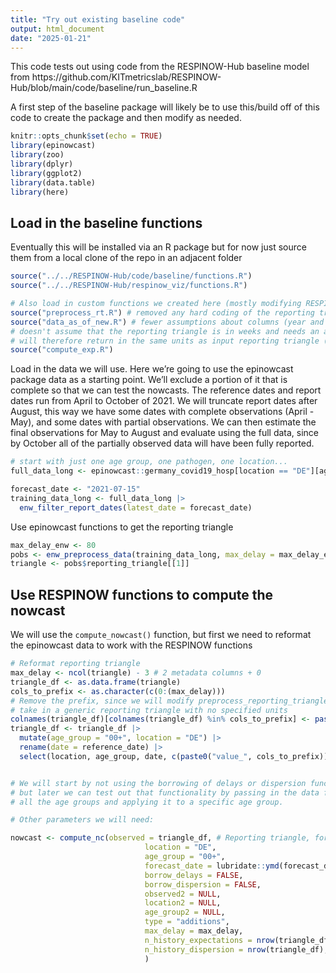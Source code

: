 ```yaml
---
title: "Try out existing baseline code"
output: html_document
date: "2025-01-21"
---
```


This code tests out using code from the RESPINOW-Hub baseline model from 
https://github.com/KITmetricslab/RESPINOW-Hub/blob/main/code/baseline/run_baseline.R

A first step of the baseline package will likely be to use this/build off of 
this code to create the package and then modify as needed. 

```r
knitr::opts_chunk$set(echo = TRUE)
library(epinowcast)
library(zoo)
library(dplyr)
library(ggplot2)
library(data.table)
library(here)
```

## Load in the baseline functions
Eventually this will be installed via an R package but for now just source them
from a local clone of the repo in an adjacent folder
```r
source("../../RESPINOW-Hub/code/baseline/functions.R")
source("../../RESPINOW-Hub/respinow_viz/functions.R")

# Also load in custom functions we created here (mostly modifying RESPINOW functions)
source("preprocess_rt.R") # removed any hard coding of the reporting triangle being in weeks
source("data_as_of_new.R") # fewer assumptions about columns (year and week not necessary) + 
# doesn't assume that the reporting triangle is in weeks and needs an additional delay to be added in days. 
# will therefore return in the same units as input reporting triangle (so this might be weeks) 
source("compute_exp.R")
```

Load in the data we will use. Here we're going to use the epinowcast package 
data as a starting point. We'll exclude a portion of it that is complete so 
that we can test the nowcasts. The reference dates and report dates run from 
April to October of 2021. We will truncate report dates after August, this way
we have some dates with complete observations (April - May), and some dates
with partial observations. We can then estimate the final observations for May
to August and evaluate using the full data, since by October all of the 
partially observed data will have been fully reported. 
```r
# start with just one age group, one pathogen, one location... 
full_data_long <- epinowcast::germany_covid19_hosp[location == "DE"][age_group == "00+"]

forecast_date <- "2021-07-15"
training_data_long <- full_data_long |>
  enw_filter_report_dates(latest_date = forecast_date)
```

Use epinowcast functions to get the reporting triangle
```r
max_delay_enw <- 80
pobs <- enw_preprocess_data(training_data_long, max_delay = max_delay_enw)
triangle <- pobs$reporting_triangle[[1]]
```

## Use RESPINOW functions to compute the nowcast 
We will use the `compute_nowcast()` function, but first we need to 
reformat the epinowcast data to work with the RESPINOW functions
```r

# Reformat reporting triangle
max_delay <- ncol(triangle) - 3 # 2 metadata columns + 0 
triangle_df <- as.data.frame(triangle)
cols_to_prefix <- as.character(c(0:(max_delay)))
# Remove the prefix, since we will modify preprocess_reporting_triangle to
# take in a generic reporting triangle with no specified units 
colnames(triangle_df)[colnames(triangle_df) %in% cols_to_prefix] <- paste0("value_", cols_to_prefix)
triangle_df <- triangle_df |> 
  mutate(age_group = "00+", location = "DE") |>
  rename(date = reference_date) |>
  select(location, age_group, date, c(paste0("value_", cols_to_prefix)))


# We will start by not using the borrowing of delays or dispersion functionality,
# but later we can test out that functionality by passing in the data for 
# all the age groups and applying it to a specific age group. 

# Other parameters we will need:

nowcast <- compute_nc(observed = triangle_df, # Reporting triangle, formatted as compute_nowcast expects 
                              location = "DE",
                              age_group = "00+",
                              forecast_date = lubridate::ymd(forecast_date),
                              borrow_delays = FALSE,
                              borrow_dispersion = FALSE,
                              observed2 = NULL,
                              location2 = NULL,
                              age_group2 = NULL,
                              type = "additions",
                              max_delay = max_delay,
                              n_history_expectations = nrow(triangle_df), # number of reference dates to use in estimation of delay?
                              n_history_dispersion = nrow(triangle_df), # number of reference dates to use in estimation of dispersion 
                              )

```

